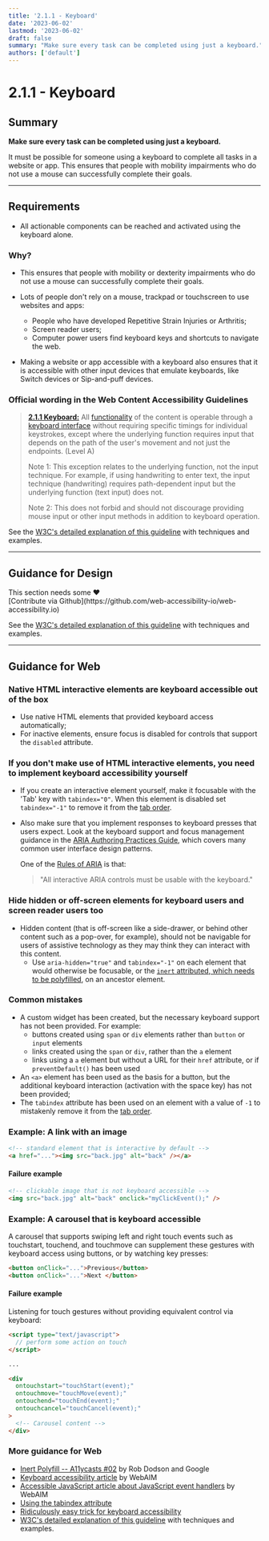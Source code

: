 ```yaml
---
title: '2.1.1 - Keyboard'
date: '2023-06-02'
lastmod: '2023-06-02'
draft: false
summary: "Make sure every task can be completed using just a keyboard."
authors: ['default']
---
```


# 2.1.1 - Keyboard

## Summary

**Make sure every task can be completed using just a keyboard.**

It must be possible for someone using a keyboard to complete all tasks in a website or app. This ensures that people with mobility impairments who do not use a mouse can successfully complete their goals.

---

## Requirements

* All actionable components can be reached and activated using the keyboard alone.

### Why?

* This ensures that people with mobility or dexterity impairments who do not use a mouse can successfully complete their goals.

* Lots of people don't rely on a mouse, trackpad or touchscreen to use websites and apps:
  * People who have developed Repetitive Strain Injuries or Arthritis;
  * Screen reader users;
  * Computer power users find keyboard keys and shortcuts to navigate the web.

* Making a website or app accessible with a keyboard also ensures that it is accessible with other input devices that emulate keyboards, like Switch devices or Sip-and-puff devices.

### Official wording in the Web Content Accessibility Guidelines

> [**2.1.1 Keyboard:**](https://www.w3.org/TR/UNDERSTANDING-WCAG20/keyboard-operation-keyboard-operable.html) All [functionality](https://www.w3.org/TR/UNDERSTANDING-WCAG20/keyboard-operation-keyboard-operable.html#functiondef) of the content is operable through a [keyboard interface](https://www.w3.org/TR/UNDERSTANDING-WCAG20/keyboard-operation-keyboard-operable.html#keybrd-interfacedef) without requiring specific timings for individual keystrokes, except where the underlying function requires input that depends on the path of the user's movement and not just the endpoints. (Level A)
>
> Note 1: This exception relates to the underlying function, not the input technique. For example, if using handwriting to enter text, the input technique (handwriting) requires path-dependent input but the underlying function (text input) does not.
>
> Note 2: This does not forbid and should not discourage providing mouse input or other input methods in addition to keyboard operation.

See the [W3C's detailed explanation of this guideline](https://www.w3.org/TR/UNDERSTANDING-WCAG20/keyboard-operation-keyboard-operable.html) with techniques and examples.

---

## Guidance for Design

<Callout type="warning">
This section needs some <span role="img" aria-label="love emoji">❤️</span><br/>[Contribute via Github](https://github.com/web-accessibility-io/web-accessibility.io)
</Callout>

See the [W3C's detailed explanation of this guideline](https://www.w3.org/TR/UNDERSTANDING-WCAG20/keyboard-operation-keyboard-operable.html) with techniques and examples.

---

## Guidance for Web

### Native HTML interactive elements are keyboard accessible out of the box

* Use native HTML elements that provided keyboard access automatically;
* For inactive elements, ensure focus is disabled for controls that support the `disabled` attribute.

### If you don't make use of HTML interactive elements, you need to implement keyboard accessibility yourself

* If you create an interactive element yourself, make it focusable with the 'Tab' key with `tabindex="0"`. When this element is disabled set `tabindex="-1"` to remove it from the [tab order](/playbook/definitions#tab-order).
* Also make sure that you implement responses to keyboard presses that users expect. Look at the keyboard support and focus management guidance in the [ARIA Authoring Practices Guide](https://www.w3.org/TR/wai-aria-practices-1.1/), which covers many common user interface design patterns.

  One of the [Rules of ARIA](https://www.w3.org/TR/using-aria/#NOTES) is that:
  > "All interactive ARIA controls must be usable with the keyboard."

### Hide hidden or off-screen elements for keyboard users and screen reader users too

* Hidden content (that is off-screen like a side-drawer, or behind other content such as a pop-over, for example), should not be navigable for users of assistive technology as they may think they can interact with this content.
  * Use `aria-hidden="true"` and `tabindex="-1"` on each element that would otherwise be focusable, or the [`inert` attributed, which needs to be polyfilled](https://github.com/WICG/inert), on an ancestor element.

### Common mistakes

* A custom widget has been created, but the necessary keyboard support has not been provided. For example:
  * buttons created using `span` or `div` elements rather than `button` or `input` elements
  * links created using the `span` or `div`, rather than the `a` element
  * links using a `a` element but without a URL for their `href` attribute, or if `preventDefault()` has been used
* An `<a>` element has been used as the basis for a button, but the additional keyboard interaction (activation with the space key) has not been provided;
* The `tabindex` attribute has been used on an element with a value of `-1` to mistakenly remove it from the [tab order](/playbook/definitions#tab-order).

### Example: A link with an image

```html
<!-- standard element that is interactive by default -->
<a href="..."><img src="back.jpg" alt="back" /></a>
```

#### Failure example

```html
<!-- clickable image that is not keyboard accessible -->
<img src="back.jpg" alt="back" onclick="myClickEvent();" />
```

### Example: A carousel that is keyboard accessible

A carousel that supports swiping left and right touch events such as touchstart, touchend, and touchmove can supplement these gestures with keyboard access using buttons, or by watching key presses:

```html
<button onClick="...">Previous</button>
<button onClick="...">Next </button>
```

#### Failure example

Listening for touch gestures without providing equivalent control via keyboard:

```html
<script type="text/javascript">
  // perform some action on touch
</script>

...

<div
  ontouchstart="touchStart(event);"
  ontouchmove="touchMove(event);"
  ontouchend="touchEnd(event);"
  ontouchcancel="touchCancel(event);"
>
  <!-- Carousel content -->
</div>
```

### More guidance for Web

* [Inert Polyfill -- A11ycasts #02](https://www.youtube.com/watch?v=fGLp_gfMMGU&list=PLNYkxOF6rcICWx0C9LVWWVqvHlYJyqw7g) by Rob Dodson and Google
*   [Keyboard accessibility article](http://webaim.org/techniques/keyboard/) by WebAIM
*   [Accessible JavaScript article about JavaScript event handlers](https://webaim.org/techniques/javascript/eventhandlers) by WebAIM
*   [Using the tabindex attribute](https://www.paciellogroup.com/blog/2014/08/using-the-tabindex-attribute/)
*   [Ridiculously easy trick for keyboard accessibility](http://www.karlgroves.com/2014/11/24/ridiculously-easy-trick-for-keyboard-accessibility/)
*   [W3C's detailed explanation of this guideline](https://www.w3.org/TR/UNDERSTANDING-WCAG20/keyboard-operation-keyboard-operable.html) with techniques and examples.
